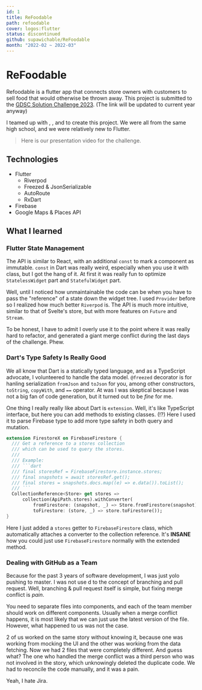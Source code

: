 ```yaml
---
id: 1
title: ReFoodable
path: refoodable
cover: logos:flutter
status: discontinued
github: supawichable/ReFoodable
month: "2022-02 ~ 2022-03"
---
```



# ReFoodable

Refoodable is a flutter app that connects store owners with customers to sell food that would otherwise be thrown away.
This project is submitted to the [GDSC Solution Challenge 2023](https://developers.google.com/community/gdsc-solution-challenge).
(The link will be updated to current year anyway)

I teamed up with <Person id="natprawee"/>, <Person id="supawich" />, and <Person id="tetus" /> to create this project.
We were all from the same high school, and we were relatively new to Flutter.

> Here is our presentation video for the challenge.

<YouTube id="https://youtu.be/UtVPyPvjBGY?si=D_ACtOnPCX9NbO2_" />

## Technologies

- Flutter
  - Riverpod
  - Freezed & JsonSerializable
  - AutoRoute
  - RxDart
- Firebase
- Google Maps & Places API

## What I learned

### Flutter State Management

The API is similar to React, with an additional `const` to mark a component as immutable. `const` in Dart was really weird, especially when you use it with class, but I got the hang of it.
At first it was really fun to optimize `StatelessWidget` part and `StatefulWidget` part.

Well, until I noticed how unmaintainable the code can be when you have to pass the "reference" of a state down the widget tree.
I used `Provider` before so I realized how much better `Riverpod` is. The API is much more intuitive, similar to that of Svelte's store, but with more features on `Future` and `Stream`.

To be honest, I have to admit I overly use it to the point where it was really hard to refactor, and generated a giant merge conflict during the last days of the challenge. Phew.

### Dart's Type Safety Is Really Good

We all know that Dart is a statically typed language, and as a TypeScript advocate, I volunteered to handle the data model.
`@freezed` decorator is for hanling serialization `fromJson` and `toJson` for you, among other constructors, `toString`, `copyWith`, and `==` operator.
At was I was skeptical because I was not a big fan of code generation, but it turned out to be _fine_ for me.

One thing I really really like about Dart is `extension`. Well, it's like TypeScript interface, but here you can add methods to existing classes. (!?)
Here I used it to parse Firebase type to add more type safety in both query and mutation.

````dart
extension FirestoreX on FirebaseFirestore {
  /// Get a reference to a stores collection
  /// which can be used to query the stores.
  ///
  /// Example:
  /// ```dart
  /// final storesRef = FirebaseFirestore.instance.stores;
  /// final snapshots = await storesRef.get();
  /// final stores = snapshots.docs.map((e) => e.data()).toList();
  /// ```
  CollectionReference<Store> get stores =>
      collection(ApiPath.stores).withConverter(
          fromFirestore: (snapshot, _) => Store.fromFirestore(snapshot),
          toFirestore: (store, _) => store.toFirestore());
}
````

Here I just added a `stores` getter to `FirebaseFirestore` class, which automatically attaches a converter to the collection reference.
It's **INSANE** how you could just use `FirebaseFirestore` normally with the extended method.

### Dealing with GitHub as a Team

Because for the past 3 years of software development, I was just yolo pushing to master. I was not use d to the concept of branching and pull request.
Well, branching & pull request itself is simple, but fixing merge conflict is _pain_.

You need to separate files into components, and each of the team member should work on different components.
Usually when a merge conflict happens, it is most likely that we can just use the latest version of the file.
However, what happened to us was not the case.

2 of us worked on the same story without knowing it, because one was working from mocking the UI and the other was working from the data fetching.
Now we had 2 files that were completely different. And guess what? The one who handled the merge conflict was a third person who was not involved in the story, which unknowingly deleted the duplicate code.
We had to reconcile the code manually, and it was a pain.

Yeah, I hate Jira.
